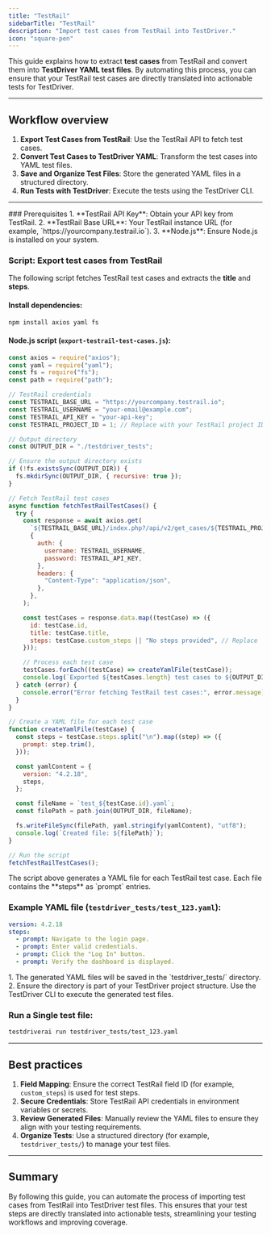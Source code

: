```yaml
---
title: "TestRail"
sidebarTitle: "TestRail"
description: "Import test cases from TestRail into TestDriver."
icon: "square-pen"
---
```


This guide explains how to extract **test cases** from TestRail and convert them into **TestDriver YAML test files**. By automating this process, you can ensure that your TestRail test cases are directly translated into actionable tests for TestDriver.

---

## Workflow overview

1. **Export Test Cases from TestRail**: Use the TestRail API to fetch test cases.
2. **Convert Test Cases to TestDriver YAML**: Transform the test cases into YAML test files.
3. **Save and Organize Test Files**: Store the generated YAML files in a structured directory.
4. **Run Tests with TestDriver**: Execute the tests using the TestDriver CLI.

---

<Steps>
<Step title="Export test cases from TestRail">
### Prerequisites
1. **TestRail API Key**: Obtain your API key from TestRail.
2. **TestRail Base URL**: Your TestRail instance URL (for example, `https://yourcompany.testrail.io`).
3. **Node.js**: Ensure Node.js is installed on your system.

### Script: Export test cases from TestRail

The following script fetches TestRail test cases and extracts the **title** and **steps**.

#### Install dependencies:

```bash
npm install axios yaml fs
```

#### Node.js script (`export-testrail-test-cases.js`):

```javascript [expandable]
const axios = require("axios");
const yaml = require("yaml");
const fs = require("fs");
const path = require("path");

// TestRail credentials
const TESTRAIL_BASE_URL = "https://yourcompany.testrail.io";
const TESTRAIL_USERNAME = "your-email@example.com";
const TESTRAIL_API_KEY = "your-api-key";
const TESTRAIL_PROJECT_ID = 1; // Replace with your TestRail project ID

// Output directory
const OUTPUT_DIR = "./testdriver_tests";

// Ensure the output directory exists
if (!fs.existsSync(OUTPUT_DIR)) {
  fs.mkdirSync(OUTPUT_DIR, { recursive: true });
}

// Fetch TestRail test cases
async function fetchTestRailTestCases() {
  try {
    const response = await axios.get(
      `${TESTRAIL_BASE_URL}/index.php?/api/v2/get_cases/${TESTRAIL_PROJECT_ID}`,
      {
        auth: {
          username: TESTRAIL_USERNAME,
          password: TESTRAIL_API_KEY,
        },
        headers: {
          "Content-Type": "application/json",
        },
      },
    );

    const testCases = response.data.map((testCase) => ({
      id: testCase.id,
      title: testCase.title,
      steps: testCase.custom_steps || "No steps provided", // Replace `custom_steps` with the field ID for test steps if applicable
    }));

    // Process each test case
    testCases.forEach((testCase) => createYamlFile(testCase));
    console.log(`Exported ${testCases.length} test cases to ${OUTPUT_DIR}`);
  } catch (error) {
    console.error("Error fetching TestRail test cases:", error.message);
  }
}

// Create a YAML file for each test case
function createYamlFile(testCase) {
  const steps = testCase.steps.split("\n").map((step) => ({
    prompt: step.trim(),
  }));

  const yamlContent = {
    version: "4.2.18",
    steps,
  };

  const fileName = `test_${testCase.id}.yaml`;
  const filePath = path.join(OUTPUT_DIR, fileName);

  fs.writeFileSync(filePath, yaml.stringify(yamlContent), "utf8");
  console.log(`Created file: ${filePath}`);
}

// Run the script
fetchTestRailTestCases();
```

</Step>
<Step title="Convert test cases to TestDriver YAML">
The script above generates a YAML file for each TestRail test case. Each file contains the **steps** as `prompt` entries.

### Example YAML file (`testdriver_tests/test_123.yaml`):

```yaml
version: 4.2.18
steps:
  - prompt: Navigate to the login page.
  - prompt: Enter valid credentials.
  - prompt: Click the "Log In" button.
  - prompt: Verify the dashboard is displayed.
```

</Step>
<Step title="Save and organize test files">
1. The generated YAML files will be saved in the `testdriver_tests/` directory.
2. Ensure the directory is part of your TestDriver project structure.
</Step>
<Step title="Run tests with TestDriver">
Use the TestDriver CLI to execute the generated test files.

### Run a Single test file:

```bash
testdriverai run testdriver_tests/test_123.yaml
```

</Step>
</Steps>

---

## Best practices

1. **Field Mapping**: Ensure the correct TestRail field ID (for example, `custom_steps`) is used for test steps.
2. **Secure Credentials**: Store TestRail API credentials in environment variables or secrets.
3. **Review Generated Files**: Manually review the YAML files to ensure they align with your testing requirements.
4. **Organize Tests**: Use a structured directory (for example, `testdriver_tests/`) to manage your test files.

---

## Summary

By following this guide, you can automate the process of importing test cases from TestRail into TestDriver test files. This ensures that your test steps are directly translated into actionable tests, streamlining your testing workflows and improving coverage.
